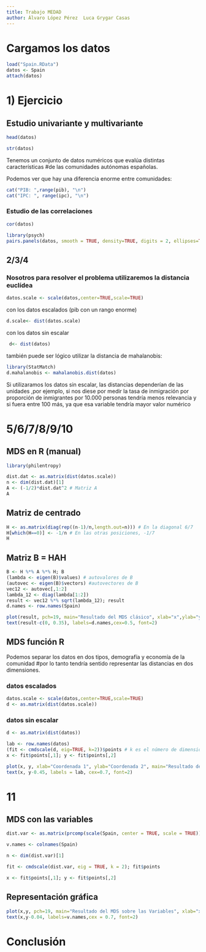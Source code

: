 ---
title: Trabajo MEDAD
author: Álvaro López Pérez  Luca Grygar Casas
---

# Cargamos los datos

```{r}
load("Spain.RData") 
datos <- Spain 
attach(datos) 
```

# 1) Ejercicio

## Estudio univariante y multivariante

```{r}
head(datos) 
```

```{r}
str(datos) 
```

Tenemos un conjunto de datos numéricos que evalúa distintas características #de las comunidades autónomas españolas.

Podemos ver que hay una diferencia enorme entre comunidades:

```{r}
cat("PIB: ",range(pib), "\n")
cat("IPC: ", range(ipc), "\n")
```

### Estudio de las correlaciones

```{r}
cor(datos) 
```

```{r}
library(psych) 
pairs.panels(datos, smooth = TRUE, density=TRUE, digits = 2, ellipses=TRUE, method="pearson", pch = 20,         lm=TRUE, cor=TRUE)
```

## 2/3/4

### Nosotros para resolver el problema utilizaremos la distancia euclídea

```{r}
datos.scale <- scale(datos,center=TRUE,scale=TRUE) 
```

con los datos escalados (pib con un rango enorme)

```{r}
d.scale<- dist(datos.scale) 
```

con los datos sin escalar

```{r}
 d<- dist(datos)
```

también puede ser lógico utilizar la distancia de mahalanobis:

```{r}
library(StatMatch) 
d.mahalanobis <- mahalanobis.dist(datos)
```

Si utilizaramos los datos sin escalar, las distancias dependerían de las unidades ,por ejemplo, si nos diese por medir la tasa de inmigración por proporción de inmigrantes por 10.000 personas tendría menos relevancia y si fuera entre 100 más, ya que esa variable tendría mayor valor numérico

######## 

# 5/6/7/8/9/10

## MDS en R (manual)

```{r}
library(philentropy) 

dist.dat <- as.matrix(dist(datos.scale))
n <- dim(dist.dat)[1]
A <- (-1/2)*dist.dat^2 # Matriz A
A
```

## Matriz de centrado

```{r}
H <- as.matrix(diag(rep((n-1)/n,length.out=n))) # En la diagonal 6/7 
H[which(H==0)] <- -1/n # En las otras posiciones, -1/7 
H
```

## Matriz B = HAH

```{r}
B <- H %*% A %*% H; B
(lambda <- eigen(B)$values) # autovalores de B 
(autovec <- eigen(B)$vectors) #autovectores de B
vec12 <- autovec[,1:2] 
lambda_12 <- diag(lambda[1:2])
result <- vec12 %*% sqrt(lambda_12); result
d.names <- row.names(Spain)
```

```{r}
plot(result, pch=19, main="Resultado del MDS clásico", xlab="x",ylab="y", xlim=c(-3,3),ylim=c(-4,3))
text(result-c(0, 0.35), labels=d.names,cex=0.5, font=2)
```

## MDS función R

Podemos separar los datos en dos tipos, demografía y economía de la comunidad #por lo tanto tendría sentido representar las distancias en dos dimensiones.

### datos escalados
```{r}
datos.scale <- scale(datos,center=TRUE,scale=TRUE) 
d <- as.matrix(dist(datos.scale))
```

### datos sin escalar
```{r}
d <- as.matrix(dist(datos))
```

```{r}
lab <- row.names(datos)
(fit <- cmdscale(d, eig=TRUE, k=2))$points # k es el número de dimensiones 
x <- fit$points[,1]; y <- fit$points[,2]
```
```{r}
plot(x, y, xlab="Coordenada 1", ylab="Coordenada 2", main="Resultado del MDS     clásico", pch=19,     xlim=c(-3,3),ylim=c(-3,3)) 
text(x, y-0.45, labels = lab, cex=0.7, font=2)
```


# 11

## MDS con las variables

```{r}
dist.var <- as.matrix(prcomp(scale(Spain, center = TRUE, scale = TRUE))$rotation)

v.names <- colnames(Spain)

n <- dim(dist.var)[1]

fit <- cmdscale(dist.var, eig = TRUE, k = 2); fit$points

x <- fit$points[,1]; y <- fit$points[,2]
```

## Representación gráfica

```{r}
plot(x,y, pch=19, main="Resultado del MDS sobre las Variables", xlab="x",ylab="y", xlim=c(-0.5,0.5),ylim=c(-0.5,0.5)) 
text(x,y-0.04, labels=v.names,cex = 0.7, font=2)
```

# Conclusión
